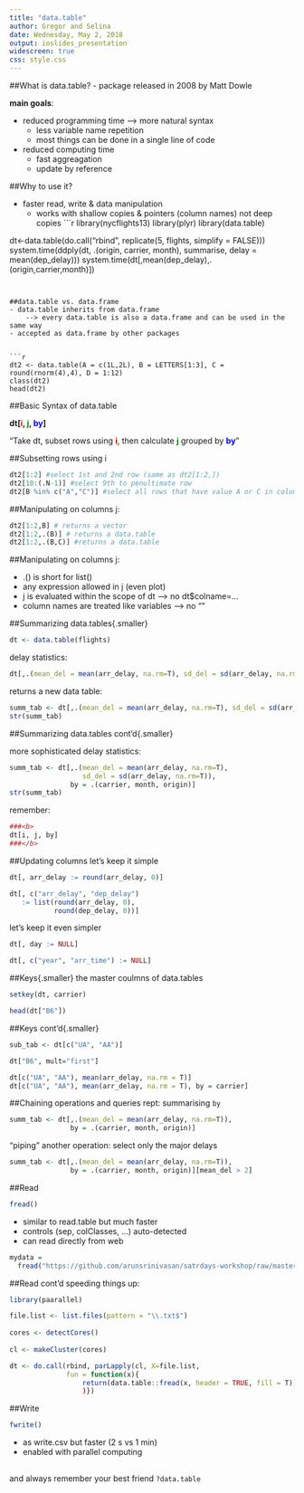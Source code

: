 ```yaml
---
title: "data.table"
author: Gregor and Selina
date: Wednesday, May 2, 2018
output: ioslides_presentation
widescreen: true
css: style.css
---
```


##What is data.table?
- package released in 2008 by Matt Dowle  

__main goals__:  

- reduced programming time --> more natural syntax  
    - less variable name repetition  
    - most things can be done in a single line of code  
- reduced computing time  
    - fast aggreagation  
    - update by reference  

##Why to use it?

- faster read, write & data manipulation  
    - works with shallow copies & pointers (column names) not deep copies
```r
library(nycflights13)
library(plyr)
library(data.table)  

dt<-data.table(do.call("rbind", replicate(5, flights, simplify = FALSE)))
system.time(ddply(dt, .(origin, carrier, month), summarise, delay = mean(dep_delay)))
system.time(dt[,mean(dep_delay),.(origin,carrier,month)])
```


##data.table vs. data.frame
- data.table inherits from data.frame  
    --> every data.table is also a data.frame and can be used in the same way  
- accepted as data.frame by other packages  


```r
dt2 <- data.table(A = c(1L,2L), B = LETTERS[1:3], C = round(rnorm(4),4), D = 1:12)
class(dt2)
head(dt2)

```



##Basic Syntax of data.table

__dt[<span style="color:red">i</span>, <span style="color:green">j</span>, <span style="color:blue">by</span>]__

"Take dt, subset rows using __<span style="color:red">i</span>__, then calculate __<span style="color:green">j</span>__ grouped by __<span style="color:blue">by</span>__"


##Subsetting rows using i
```r
dt2[1:2] #select 1st and 2nd row (same as dt2[1:2,])
dt2[10:(.N-1)] #select 9th to penultimate row
dt2[B %in% c("A","C")] #select all rows that have value A or C in column B

```
##Manipulating on columns j:
```r
dt2[1:2,B] # returns a vector
dt2[1:2,.(B)] # returns a data.table
dt2[1:2,.(B,C)] #returns a data.table
```


##Manipulating on columns j:

- .() is short for list()
- any expression allowed in j (even plot)
- j is evaluated within the scope of dt --> no dt$colname=...
- column names are treated like variables --> no ""


##Summarizing data.tables{.smaller}
```r
dt <- data.table(flights)
```
delay statistics:
```r
dt[,.(mean_del = mean(arr_delay, na.rm=T), sd_del = sd(arr_delay, na.rm=T))]
```
returns a new data table:
```r
summ_tab <- dt[,.(mean_del = mean(arr_delay, na.rm=T), sd_del = sd(arr_delay, na.rm=T))]
str(summ_tab)
```


##Summarizing data.tables cont'd{.smaller}

more sophisticated delay statistics:

```r
summ_tab <- dt[,.(mean_del = mean(arr_delay, na.rm=T),
                  sd_del = sd(arr_delay, na.rm=T)),
               by = .(carrier, month, origin)]
str(summ_tab)
```

remember:
```r
###<b>
dt[i, j, by]
###</b>
```


##Updating columns
let's keep it simple
```r
dt[, arr_delay := round(arr_delay, 0)]

dt[, c("arr_delay", "dep_delay")
   := list(round(arr_delay, 0),
           round(dep_delay, 0))]
```
let's keep it even simpler
```r
dt[, day := NULL]

dt[, c("year", "arr_time") := NULL]
```




##Keys{.smaller}
the master coulmns of data.tables

```r
setkey(dt, carrier)

head(dt["B6"])
```



##Keys cont'd{.smaller}
```r
sub_tab <- dt[c("UA", "AA")]

dt["B6", mult="first"]
```

```r
dt[c("UA", "AA"), mean(arr_delay, na.rm = T)]
dt[c("UA", "AA"), mean(arr_delay, na.rm = T), by = carrier]
```


##Chaining operations and queries
rept: summarising ```by```
```r
summ_tab <- dt[,.(mean_del = mean(arr_delay, na.rm=T)),
               by = .(carrier, month, origin)]
```


"piping" another operation: select only the major delays
```r
summ_tab <- dt[,.(mean_del = mean(arr_delay, na.rm=T)),
               by = .(carrier, month, origin)][mean_del > 2]
```




##Read
```r
fread()
```
- similar to read.table but much faster
- controls (sep, colClasses, ...) auto-detected
- can read directly from web
```r
mydata =  
  fread("https://github.com/arunsrinivasan/satrdays-workshop/raw/master/flights_2014.csv")
```

##Read cont'd
speeding things up:
```r
library(paarallel)

file.list <- list.files(pattern = "\\.txt$")
 
cores <- detectCores()
 
cl <- makeCluster(cores)

dt <- do.call(rbind, parLapply(cl, X=file.list,
              fun = function(x){
                  return(data.table::fread(x, header = TRUE, fill = T))
                  )})
```


##Write
```r
fwrite()
```

- as write.csv but faster (2 s vs 1 min)
- enabled with parallel computing

##


and always remember your best friend ```?data.table```
